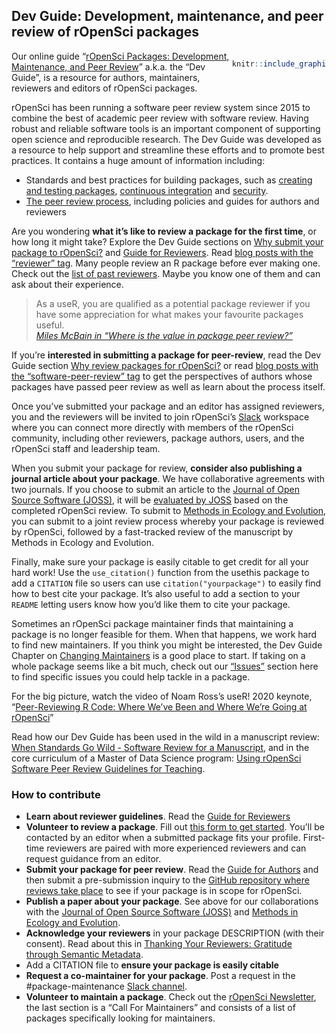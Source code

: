 ## Dev Guide: Development, maintenance, and peer review of rOpenSci packages {#devguide}

<div style= "float:right;width: 30%">
```r
knitr::include_graphics("images/dev_guide_cover.png")
```
</div>

Our online guide “[rOpenSci Packages: Development, Maintenance, and Peer Review](https://devguide.ropensci.org/)” a.k.a. the “Dev Guide”, 
is a resource for authors, maintainers, reviewers and editors of rOpenSci packages.


rOpenSci has been running a software peer review system since 2015 to combine the best of academic peer review with software review. 
Having robust and reliable software tools is an important component of supporting open science and reproducible research. 
The Dev Guide was developed as a resource to help support and streamline these efforts and to promote best practices. 
It contains a huge amount of information including:

*    Standards and best practices for building packages, 
    such as [creating and testing packages](https://devguide.ropensci.org/building.html), 
    [continuous integration](https://devguide.ropensci.org/ci.html) 
    and [security](https://devguide.ropensci.org/package-development-security-best-practices.html).
*   [The peer review process](https://devguide.ropensci.org/softwarereviewintro.html), 
    including policies and guides for authors and reviewers 

Are you wondering **what it’s like to review a package for the first time**, 
or how long it might take? Explore the Dev Guide sections on 
[Why submit your package to rOpenSci? ](https://devguide.ropensci.org/softwarereviewintro.html#whysubmit) and 
[Guide for Reviewers](https://devguide.ropensci.org/reviewerguide.html). 
Read [blog posts with the “reviewer” tag](https://ropensci.org/tags/reviewer/). 
Many people review an R package before ever making one. 
Check out the [list of past reviewers](https://devguide.ropensci.org/softwarereviewintro.html#reviewers). 
Maybe you know one of them and can ask about their experience. 

> As a useR, you are qualified as a potential package reviewer if you have some appreciation for what makes your favourite packages useful.
> <br>
> *[Miles McBain in "Where is the value in package peer review?"](https://ropensci.org/blog/2018/04/06/peer-review-value/)*

If you’re **interested in submitting a package for peer-review**, 
read the Dev Guide section [Why review packages for rOpenSci?](https://devguide.ropensci.org/softwarereviewintro.html#whyreview) or read 
[blog posts with the “software-peer-review” tag](https://ropensci.org/tags/software-peer-review/) to get the perspectives of authors whose packages have passed peer review as well as learn about the process itself.

Once you’ve submitted your package and an editor has assigned reviewers, 
you and the reviewers will be invited to join rOpenSci’s [Slack](#channels-slack) workspace where you can connect more directly with members of the rOpenSci community, 
including other reviewers, package authors, users, and the rOpenSci staff and leadership team.

When you submit your package for review, **consider also publishing a journal article about your package**. 
We have collaborative agreements with two journals. 
If you choose to submit an article to the [Journal of Open Source Software (JOSS)](https://joss.theoj.org/), 
it will be [evaluated by JOSS](https://devguide.ropensci.org/guide-for-authors.html) based on the completed rOpenSci review. 
To submit to [Methods in Ecology and Evolution](https://ropensci.org/blog/2017/11/29/review-collaboration-mee/), 
you can submit to a joint review process whereby your package is reviewed by rOpenSci, 
followed by a fast-tracked review of the manuscript by Methods in Ecology and Evolution.

Finally, make sure your package is easily citable to get credit for all your hard work! 
Use the `use_citation()` function from the usethis package to add a `CITATION` file so users can use `citation("yourpackage")` to easily find how to best cite your package. 
It's also useful to add a section to your `README` letting users know how you'd like them to cite your package. 

Sometimes an rOpenSci package maintainer finds that maintaining a package is no longer feasible for them. 
When that happens, we work hard to find new maintainers.
If you think you might be interested, the Dev Guide Chapter on [Changing Maintainers](https://devguide.ropensci.org/changing-maintainers.html) is a good place to start.
If taking on a whole package seems like a bit much, 
check out our [“Issues”](#issues) section here to find specific issues you could help tackle in a package.

For the big picture, watch the video of Noam Ross’s useR! 2020 keynote, 
“[Peer-Reviewing R Code: Where We've Been and Where We're Going at rOpenSci](https://youtu.be/iJnn_9xKkqk)” 

Read how our Dev Guide has been used in the wild in a manuscript review: 
[When Standards Go Wild - Software Review for a Manuscript](https://ropensci.org/blog/2019/04/18/wild-standards/), 
and in the core curriculum of a Master of Data Science program: [Using rOpenSci Software Peer Review Guidelines for Teaching](https://ropensci.org/blog/2019/08/27/software-peer-review-guidelines-for-teaching/).


### How to contribute

*   **Learn about reviewer guidelines**. 
    Read the [Guide for Reviewers](https://devguide.ropensci.org/reviewerguide.html)
*   **Volunteer to review a package**. 
    Fill out [this form to get started](https://airtable.com/shrnfDI2S9uuyxtDw). 
    You’ll be contacted by an editor when a submitted package fits your profile. 
    First-time reviewers are paired with more experienced reviewers and can request guidance from an editor.
*   **Submit your package for peer review**. 
    Read the [Guide for Authors](https://devguide.ropensci.org/guide-for-authors.html) and then submit a pre-submission inquiry to the 
    [GitHub repository where reviews take place](https://github.com/ropensci/software-review/issues) to see if your package is in scope for rOpenSci.
*   **Publish a paper about your package**. 
    See above for our collaborations with the [Journal of Open Source Software (JOSS)](https://joss.theoj.org/) and [Methods in Ecology and Evolution](https://ropensci.org/blog/2017/11/29/review-collaboration-mee/).
*   **Acknowledge your reviewers** in your package DESCRIPTION (with their consent). 
    Read about this in [Thanking Your Reviewers: Gratitude through Semantic Metadata](https://ropensci.org/blog/2018/03/16/thanking-reviewers-in-metadata/). 
*   Add a CITATION file to **ensure your package is easily citable**
*   **Request a co-maintainer for your package**. Post a request in the  #package-maintenance [Slack channel](#channels-Slack).
*   **Volunteer to maintain a package**. 
    Check out the [rOpenSci Newsletter](https://news.ropensci.org/), 
    the last section is a “Call For Maintainers” and consists of a list of packages specifically looking for maintainers.
